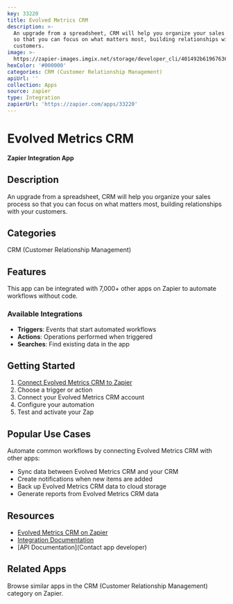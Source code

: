 ```yaml
---
key: 33220
title: Evolved Metrics CRM
description: >-
  An upgrade from a spreadsheet, CRM will help you organize your sales process
  so that you can focus on what matters most, building relationships with your
  customers.
image: >-
  https://zapier-images.imgix.net/storage/developer_cli/401492b61967636e4edc944eb11bd183.png?auto=format%2Ccompress&ixlib=python-3.0.0&q=50
hexColor: '#000000'
categories: CRM (Customer Relationship Management)
apiUrl: ''
collection: Apps
source: zapier
type: Integration
zapierUrl: 'https://zapier.com/apps/33220'
---
```

# Evolved Metrics CRM

**Zapier Integration App**

## Description

An upgrade from a spreadsheet, CRM will help you organize your sales process so that you can focus on what matters most, building relationships with your customers.

## Categories

CRM (Customer Relationship Management)

## Features

This app can be integrated with 7,000+ other apps on Zapier to automate workflows without code.

### Available Integrations

- **Triggers**: Events that start automated workflows
- **Actions**: Operations performed when triggered
- **Searches**: Find existing data in the app

## Getting Started

1. [Connect Evolved Metrics CRM to Zapier](https://zapier.com/apps/33220)
2. Choose a trigger or action
3. Connect your Evolved Metrics CRM account
4. Configure your automation
5. Test and activate your Zap

## Popular Use Cases

Automate common workflows by connecting Evolved Metrics CRM with other apps:

- Sync data between Evolved Metrics CRM and your CRM
- Create notifications when new items are added
- Back up Evolved Metrics CRM data to cloud storage
- Generate reports from Evolved Metrics CRM data

## Resources

- [Evolved Metrics CRM on Zapier](https://zapier.com/apps/33220)
- [Integration Documentation](https://zapier.com/apps/33220/integrations)
- [API Documentation](Contact app developer)

## Related Apps

Browse similar apps in the CRM (Customer Relationship Management) category on Zapier.
